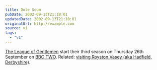 ```yaml
---
title: Dole Scum
pubDate: 2002-09-13T21:18:01
updatedDate: 2002-09-13T21:18:01
originalUrl: http://example.com
source: v1
tags:
  - "v1"
---
```


[The League of Gentlemen][1] start their third season on Thursday 26th September on [BBC TWO][2]. Related: [visiting Royston Vasey (aka Hadfield, Derbyshire)][3].

[1]: http://www.leagueofgentlemen.co.uk/ "Unofficial League of Gentlemen Web Site"
[2]: http://www.bbc.co.uk/bbctwo/ "BBC TWO home"
[3]: http://www.leagueofgentlemen.co.uk/newroystonvasey.html "The League of Gentlemen Web Site: So you want to Visit Royston Vasey?"
